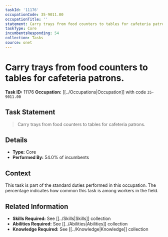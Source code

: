 ```yaml
---
taskId: '11176'
occupationCode: 35-9011.00
occupationTitle: ''
statement: Carry trays from food counters to tables for cafeteria patrons.
taskType: Core
incumbentsResponding: 54
collection: Tasks
source: onet
---
```

# Carry trays from food counters to tables for cafeteria patrons.

**Task ID:** 11176
**Occupation:** [[../Occupations|Occupation]] with code `35-9011.00`

## Task Statement

> Carry trays from food counters to tables for cafeteria patrons.

## Details

- **Type:** Core
- **Performed By:** 54.0% of incumbents

## Context

This task is part of the standard duties performed in this occupation. The percentage indicates how common this task is among workers in the field.

## Related Information

- **Skills Required:** See [[../Skills|Skills]] collection
- **Abilities Required:** See [[../Abilities|Abilities]] collection
- **Knowledge Required:** See [[../Knowledge|Knowledge]] collection
